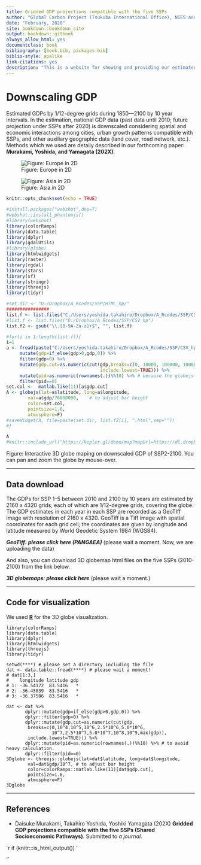 ```yaml
--- 
title: Gridded GDP projections compatible with the five SSPs
author: "Global Carbon Project (Tsukuba International Office), NIES and ISM, Japan"
date: "February, 2020"
site: bookdown::bookdown_site
output: bookdown::gitbook
always_allow_html: yes
documentclass: book
bibliography: [book.bib, packages.bib]
biblio-style: apalike
link-citations: yes
description: "This is a website for showing and providing our estimated GDP with 1/12-degree grid-scale during 2000—2100 by 10 year intervals."
---
```


# Downscaling GDP {-}

Estimated GDPs by 1/12-degree grids during 1850—2100 by 10 year intervals. In the estimation, national GDP data (past data until 2010; future projection under SSPs after 2020) is downscaled considering spatial and economic interactions among cities, urban growth patterns compatible with SSPs, and other auxiliary geographic data (land cover, road network, etc.). Methods which we used are detaily described in our forthcoming paper: **Murakami, Yoshida, and Yamagata (202X)**.


![Figure: Europe in 2D](Europe.png)

![Figure: Asia in 2D](Asia.png)


```r
knitr::opts_chunk$set(echo = TRUE)

#install.packages("webshot",dep=T)
#webshot::install_phantomjs()
#library(webshot)
library(colorRamps)
library(data.table)
library(dplyr)
library(gdalUtils)
#library(globe)
library(htmlwidgets)
library(raster)
library(rgdal)
library(stars)
library(sf)
library(stringr)
library(threejs)
library(tidyr)

#set.dir <- "D:/Dropbox/A_Rcodes/SSP/HTML_hp/"
################
list.f <- list.files("C:/Users/yoshida.takahiro/Dropbox/A_Rcodes/SSP/CSV_hp")
#list.f <- list.files("D:/Dropbox/A_Rcodes/SSP/CSV_hp")
list.f2 <- gsub("\\.[0-9A-Za-z]+$", "", list.f)

#for(i in 1:length(list.f)){
i=1
a <- fread(paste("C:/Users/yoshida.takahiro/Dropbox/A_Rcodes/SSP/CSV_hp/",list.f[i],sep="")) %>%
     mutate(gdp=if_else(gdp>0,gdp,0)) %>%
     filter(gdp>0) %>%
     mutate(gdp.cut=as.numeric(cut(gdp,breaks=c(0, 10000, 100000, 1000000, 2500000, 5000000, 10000000, 25000000, 50000000, 100000000, 1000000000, max(gdp)), 
                                   include.lowest=TRUE))) %>%
     mutate(pid=as.numeric(rownames(.))%%10) %>% # because the globejs function cannot accept all points.
     filter(pid==0)
set.col <-  matlab.like(11)[a$gdp.cut]
A <- globejs(lat=a$latitude, long=a$longitude,
        val=a$gdp/70000000,    # to adjust bar height 
        color=set.col,
        pointsize=1.6,
        atmosphere=F)
#saveWidget(A, file=paste(set.dir, list.f2[i], ".html",sep=""))
#}
```


```r
A
#knitr::include_url("https://kepler.gl/demo/map?mapUrl=https://dl.dropboxusercontent.com/s/b4okyibxy94be4l/keplergl_t3rc9hk.json")
```
Figure: Interactive 3D globe maping on downscaled GDP of SSP2-2100. You can pan and zoom the globe by mouse-over.

----

## Data download {-}

The GDPs for SSP 1–5 between 2010 and 2100 by 10 years are estimated by 2160 x 4320 grids, each of which are 1/12-degree grids, covering the globe. The GDP estimates in each year in each SSP are recorded as a GeoTIff image with resolution of 2160 x 4320. GeoTiff is a Tiff image with spatial coordinates for each grid cell; the coordinates are given by longitude and latitude measured by World Geodetic System 1984 (WGS84).

***GeoTiff: please click here (PANGAEA)*** (please wait a moment. Now, we are uploading the data)

And also, you can download 3D globemap html files on the five SSPs (2010-2100) from the link below.

***3D globemaps: please click here*** (please wait a moment.)

----

## Code for visualization {-}

We used [**R**](https://www.r-project.org/) for the 3D globe visualization. 

```
library(colorRamps)
library(data.table)
library(dplyr)
library(htmlwidgets)
library(threejs)
library(tidyr)

setwd(****) # please set a directory including the file
dat <- data.table::fread(****) # please wait a moment!
# dat[1:3,]
#    longitude latitude gdp
# 1: -36.54172  83.5416   *
# 2: -36.45839  83.5416   *
# 3: -36.37506  83.5416   *

dat <- dat %>%
       dplyr::mutate(gdp=if_else(gdp>0,gdp,0)) %>%
       dplyr::filter(gdp>0) %>%
       dplyr::mutate(gdp.cut=as.numeric(cut(gdp,
        breaks=c(0,10^4,10^5,10^6,2.5*10^6,5.0*10^6,
                 10^7,2.5*10^7,5.0*10^7,10^8,10^9,max(gdp)), 
        include.lowest=TRUE))) %>%
       dplyr::mutate(pid=as.numeric(rownames(.))%%10) %>% # to avoid heavy calculation.
       dplyr::filter(pid==0)
3Dglobe <- threejs::globejs(lat=dat$latitude, long=dat$longitude,
        val=dat$gdp/10^7, # to adjust bar height 
        color=colorRamps::matlab.like(11)[dat$gdp.cut],
        pointsize=1.6,
        atmosphere=F)
3Dglobe        
```

----

## References {-}
- Daisuke Murakami, Takahiro Yoshida, Yoshiki Yamagata (202X) **Gridded GDP projections compatible with the five SSPs (Shared Socioeconomic Pathways)**. Submitted to *a journal*. 


`r if (knitr:::is_html_output()) '

'`

